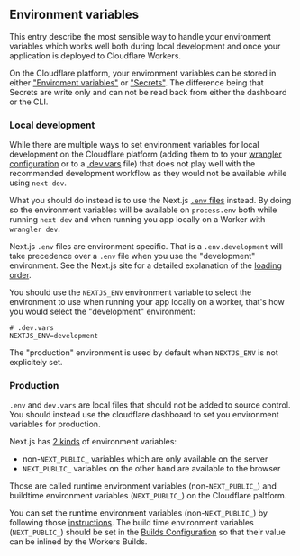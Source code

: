 ## Environment variables

This entry describe the most sensible way to handle your environment variables which works well both during local development and once your application is deployed to Cloudflare Workers.

On the Cloudflare platform, your environment variables can be stored in either ["Enviroment variables"](https://developers.cloudflare.com/workers/configuration/environment-variables/) or ["Secrets"](https://developers.cloudflare.com/workers/configuration/secrets/). The difference being that Secrets are write only and can not be read back from either the dashboard or the CLI.

### Local development

While there are multiple ways to set environment variables for local development on the Cloudflare platform (adding them to to your [wrangler configuration](https://developers.cloudflare.com/workers/configuration/secrets/) or to a [.dev.vars](https://developers.cloudflare.com/workers/configuration/secrets/) file) that does not play well with the recommended development workflow as they would not be available while using `next dev`.

What you should do instead is to use the Next.js [`.env` files](https://nextjs.org/docs/pages/building-your-application/configuring/environment-variables) instead. By doing so the environment variables will be available on `process.env` both while running `next dev` and when running you app locally on a Worker with `wrangler dev`.

Next.js `.env` files are environment specific. That is a `.env.development` will take precedence over a `.env` file when you use the "development" environment. See the Next.js site for a detailed explanation of the [loading order](https://nextjs.org/docs/pages/building-your-application/configuring/environment-variables).

You should use the `NEXTJS_ENV` environment variable to select the environment to use when running your app locally on a worker, that's how you would select the "development" environment:

```plain
# .dev.vars
NEXTJS_ENV=development
```

The "production" environment is used by default when `NEXTJS_ENV` is not explicitely set.

### Production

`.env` and `dev.vars` are local files that should not be added to source control. You should instead use the cloudflare dashboard to set you environment variables for production.

Next.js has [2 kinds](https://nextjs.org/docs/pages/building-your-application/configuring/environment-variables#bundling-environment-variables-for-the-browser) of environment variables:

- non-`NEXT_PUBLIC_` variables which are only available on the server
- `NEXT_PUBLIC_` variables on the other hand are available to the browser

Those are called runtime environment variables (non-`NEXT_PUBLIC_`) and buildtime environment variables (`NEXT_PUBLIC_`) on the Cloudflare paltform.

You can set the runtime environment variables (non-`NEXT_PUBLIC_`) by following those [instructions](https://developers.cloudflare.com/workers/configuration/environment-variables/#add-environment-variables-via-the-dashboard). The build time environment variables (`NEXT_PUBLIC_`) should be set in the [Builds Configuration](https://developers.cloudflare.com/workers/ci-cd/builds/configuration/) so that their value can be inlined by the Workers Builds.
